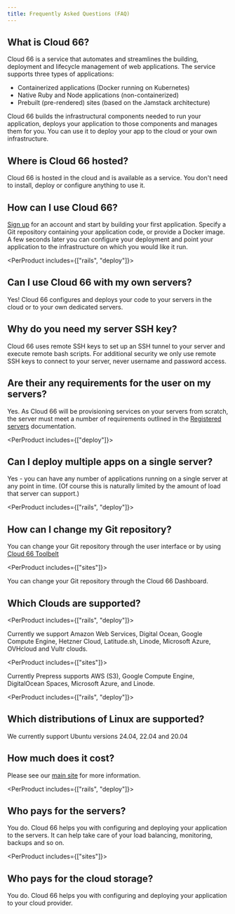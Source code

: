 ```yaml
---
title: Frequently Asked Questions (FAQ)
---
```


## What is Cloud 66?

Cloud 66 is a service that automates and streamlines the building, deployment and lifecycle management of web applications. The service supports three types of applications:

* Containerized applications (Docker running on Kubernetes)
* Native Ruby and Node applications (non-containerized)
* Prebuilt (pre-rendered) sites (based on the Jamstack architecture)

Cloud 66 builds the infrastructural components needed to run your application, deploys your application to those components and manages them for you. You can use it to deploy your app to the cloud or your own infrastructure.

## Where is Cloud 66 hosted?

Cloud 66 is hosted in the cloud and is available as a service. You don't need to install, deploy or configure anything to use it.

## How can I use Cloud 66?

[Sign up](https://app.cloud66.com/users/sign_up) for an account and start by building your first application. Specify a Git repository containing your application code, or provide a Docker image. A few seconds later you can configure your deployment and point your application to the infrastructure on which you would like it run.

<PerProduct includes={["rails", "deploy"]}>

## Can I use Cloud 66 with my own servers?

Yes! Cloud 66 configures and deploys your code to your servers in the cloud or to your own dedicated servers.

## Why do you need my server SSH key?

Cloud 66 uses remote SSH keys to set up an SSH tunnel to your server and execute remote bash scripts. For additional security we only use remote SSH keys to connect to your server, never username and password access.

## Are their any requirements for the user on my servers?

Yes. As Cloud 66 will be provisioning services on your servers from scratch, the server must meet a number of requirements outlined in the [Registered servers](/:product/:version?/servers/registered-servers) documentation.

</PerProduct>

<PerProduct includes={["deploy"]}>

## Can I deploy multiple apps on a single server?

Yes - you can have any number of applications running on a single server at any point in time. (Of course this is naturally limited by the amount of load that server can support.)

</PerProduct>

<PerProduct includes={["rails", "deploy"]}>

## How can I change my Git repository?

You can change your Git repository through the user interface or by using [Cloud 66 Toolbelt](/:product/:version?/toolbelt/using-cloud66-toolbelt)

</PerProduct>

<PerProduct includes={["sites"]}>

You can change your Git repository through the Cloud 66 Dashboard.

</PerProduct>

## Which Clouds are supported?

<PerProduct includes={["rails", "deploy"]}>

Currently we support Amazon Web Services, Digital Ocean, Google Compute Engine, Hetzner Cloud, Latitude.sh, Linode, Microsoft Azure, OVHcloud and Vultr clouds.

</PerProduct>

<PerProduct includes={["sites"]}>

Currently Prepress supports AWS (S3), Google Compute Engine, DigitalOcean Spaces, Microsoft Azure, and Linode.

</PerProduct>


<PerProduct includes={["rails", "deploy"]}>

## Which distributions of Linux are supported?

We currently support Ubuntu versions 24.04, 22.04 and 20.04

</PerProduct>

## How much does it cost?

Please see our [main site](https://www.cloud66.com/) for more information.

<PerProduct includes={["rails", "deploy"]}>

## Who pays for the servers?

You do. Cloud 66 helps you with configuring and deploying your application to the servers. It can help take care of your load balancing, monitoring, backups and so on.

</PerProduct>

<PerProduct includes={["sites"]}>

## Who pays for the cloud storage?

You do. Cloud 66 helps you with configuring and deploying your application to your cloud provider.

</PerProduct>

